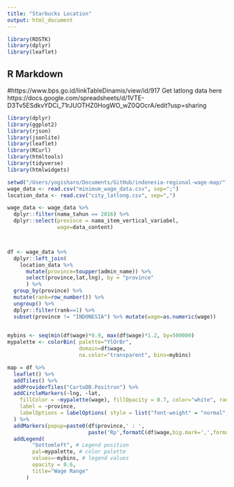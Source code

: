```yaml
---
title: "Starbucks Location"
output: html_document
---
```


```r
library(RDSTK)
library(dplyr)
library(leaflet)
```

## R Markdown
#https://www.bps.go.id/linkTableDinamis/view/id/917
Get latlong data here https://docs.google.com/spreadsheets/d/1VTE-D3Tv5ESdkvYDCi_71rJUOTHZ0HogWO_wZ0QOcrA/edit?usp=sharing

```r
library(dplyr)
library(ggplot2)
library(rjson)
library(jsonlite)
library(leaflet)
library(RCurl)
library(htmltools) 
library(tidyverse)
library(htmlwidgets)
```


```r
setwd("/Users/yogisharo/Documents/GitHub/indonesia-regional-wage-map/")
wage_data <- read.csv("minimum_wage_data.csv", sep=";")
location_data <- read.csv("city_latlong.csv", sep=",")
```


```r
wage_data <- wage_data %>% 
  dplyr::filter(nama_tahun == 2016) %>%
  dplyr::select(province = nama_item_vertical_variabel,
                wage=data_content) 



df <- wage_data %>% 
  dplyr::left_join(
    location_data %>% 
      mutate(province=toupper(admin_name)) %>%
      select(province,lat,lng), by = "province"
      ) %>% 
  group_by(province) %>% 
  mutate(rank=row_number()) %>% 
  ungroup() %>% 
  dplyr::filter(rank==1) %>%
  subset(province != "INDONESIA") %>% mutate(wage=as.numeric(wage))
  
```


```r
mybins <- seq(min(df$wage)*0.9, max(df$wage)*1.2, by=500000)
mypalette <- colorBin( palette="YlOrBr", 
                       domain=df$wage, 
                       na.color="transparent", bins=mybins)

map = df %>%
  leaflet() %>% 
  addTiles() %>%
  addProviderTiles("CartoDB.Positron") %>% 
  addCircleMarkers(~lng, ~lat, 
    fillColor = ~mypalette(wage), fillOpacity = 0.7, color="white", radius=8, stroke=FALSE,
    label = ~province,
    labelOptions = labelOptions( style = list("font-weight" = "normal", padding = "3px 8px"), textsize = "13px", direction = "auto")
  ) %>%  
  addMarkers(popup=paste0(df$province,' : ',
                          paste('Rp',formatC(df$wage,big.mark=',',format='fg')))) %>%
  addLegend(
        "bottomleft", # Legend position
        pal=mypalette, # color palette
        values=~mybins, # legend values
        opacity = 0.6,
        title="Wage Range"
      )

```

```r

```

